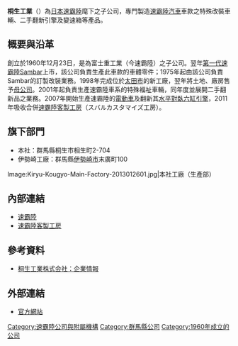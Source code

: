 {{Infobox Company 
| company_name = 桐生工業有限公司<br>桐生工業株式会社
| company_name_en = Kiryu-Kougyo Co., Ltd.
| company_logo = [[File:Kiryu-Kougyo-Main-Factory-2013012602.jpg|150px]]
| company_type = 股份有限公司
| market_information = 
| foundation = 1960年12月23日
| location = {{JPN}}[[群馬縣|群馬縣]][[桐生市|桐生市]]相生町2-704
| zip_code = 〒376-0011
| telephone_no = +81-277-53-1111
| key_people = 代表取締役社長：中野幸夫
| industry = 汽車改裝業
| products = 速霸陸車款改裝、二手翻新引擎及變速箱、六軸駕駛模擬機、速霸陸車輛防鏽、鈑金業務
| capital = 4億[[日圓|日圓]]（2014年4月）
| company_slogan = 
| revenue = 
| operating_income = 
| net_income = 
| num_employees = 280人（2014年4月）
| parent = [[速霸陸|速霸陸]]
| subsid = 
| homepage = http://www.kiryu-kougyo.co.jp/
| footnotes = 
}}

'''桐生工業'''（{{lang-ja|桐生工業株式会社}}）為[[日本|日本]][[速霸陸|速霸陸]]麾下之子公司，專門製造[[速霸陸汽車|速霸陸汽車]]車款之特殊改裝車輛、二手翻新引擎及變速箱等產品。

== 概要與沿革 ==
創立於1960年12月23日，是為富士重工業（今速霸陸）之子公司。翌年[[速霸陸Sambar#第一代（1961年-1966年）|第一代速霸陸Sambar]]上市，該公司負責生產此車款的車體零件；1975年起由該公司負責Sambar的訂製改裝業務。1998年完成位於[[太田市|太田市]]的新工廠，翌年將土地、廠房售予[[控股公司|母公司]]。2001年起負責生產速霸陸車系的特殊福祉車輛，同年度並展開二手翻新品之業務。2007年開始生產速霸陸的[[電動車|電動車]]及翻新其[[水平對臥六缸引擎|水平對臥六缸引擎]]，2011年吸收合併[[速霸陸客製工房|速霸陸客製工房]]（{{ja}}スバルカスタマイズ工房）。

== 旗下部門 ==
* 本社：群馬縣桐生市相生町2-704
* 伊勢崎工廠：群馬縣[[伊勢崎市|伊勢崎市]]末廣町100

<gallery>
Image:Kiryu-Kougyo-Main-Factory-2013012601.jpg|本社工廠（生產部）
</gallery>

== 內部連結 ==
* [[速霸陸|速霸陸]]
* [[速霸陸客製工房|速霸陸客製工房]]

== 參考資料 ==
* {{ja}}[http://www.kiryu-kougyo.co.jp/about/index.html 桐生工業株式会社：企業情報] {{Wayback|url=http://www.kiryu-kougyo.co.jp/about/index.html |date=20140424171058 }}
{{reflist}}

== 外部連結 ==
* {{ja}}[http://www.kiryu-kougyo.co.jp/ 官方網站] {{Wayback|url=http://www.kiryu-kougyo.co.jp/ |date=20140424125941 }}

[[Category:速霸陸公司與附屬機構|Category:速霸陸公司與附屬機構]]
[[Category:群馬縣公司|Category:群馬縣公司]]
[[Category:1960年成立的公司|Category:1960年成立的公司]]
